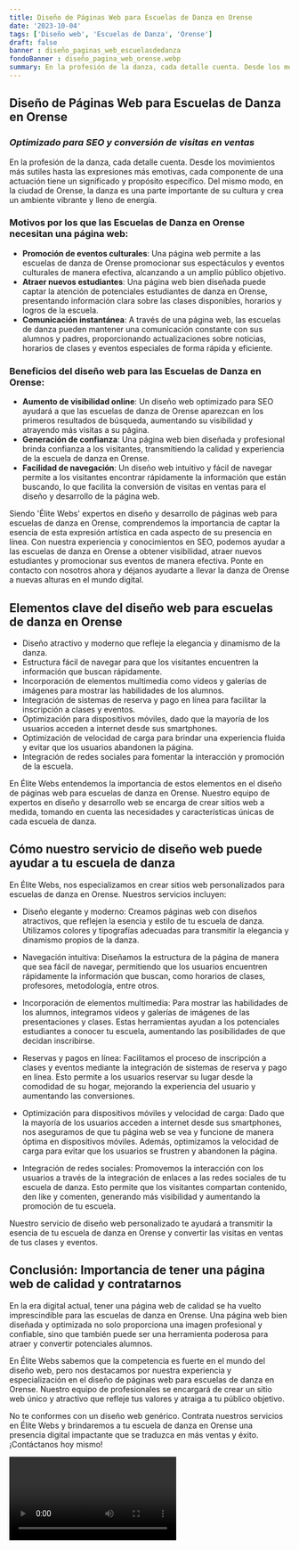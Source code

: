 ```yaml
---
title: Diseño de Páginas Web para Escuelas de Danza en Orense
date: '2023-10-04'
tags: ['Diseño web', 'Escuelas de Danza', 'Orense']
draft: false
banner : diseño_paginas_web_escuelasdedanza
fondoBanner : diseño_pagina_web_orense.webp
summary: En la profesión de la danza, cada detalle cuenta. Desde los movimientos más sutiles hasta las expresiones más emotivas, cada componente de una actuación tiene un significado y propósito específico. Del mismo modo, en la ciudad de Orense, la danza es una parte importante de su cultura y crea un ambiente vibrante y lleno de energía.
---
```


## **Diseño de Páginas Web para Escuelas de Danza en Orense**
### *Optimizado para SEO y conversión de visitas en ventas*

En la profesión de la danza, cada detalle cuenta. Desde los movimientos más sutiles hasta las expresiones más emotivas, cada componente de una actuación tiene un significado y propósito específico. Del mismo modo, en la ciudad de Orense, la danza es una parte importante de su cultura y crea un ambiente vibrante y lleno de energía.

### **Motivos por los que las Escuelas de Danza en Orense necesitan una página web:**
- **Promoción de eventos culturales**: Una página web permite a las escuelas de danza de Orense promocionar sus espectáculos y eventos culturales de manera efectiva, alcanzando a un amplio público objetivo.
- **Atraer nuevos estudiantes**: Una página web bien diseñada puede captar la atención de potenciales estudiantes de danza en Orense, presentando información clara sobre las clases disponibles, horarios y logros de la escuela.
- **Comunicación instantánea**: A través de una página web, las escuelas de danza pueden mantener una comunicación constante con sus alumnos y padres, proporcionando actualizaciones sobre noticias, horarios de clases y eventos especiales de forma rápida y eficiente.

### **Beneficios del diseño web para las Escuelas de Danza en Orense:**
- **Aumento de visibilidad online**: Un diseño web optimizado para SEO ayudará a que las escuelas de danza de Orense aparezcan en los primeros resultados de búsqueda, aumentando su visibilidad y atrayendo más visitas a su página.
- **Generación de confianza**: Una página web bien diseñada y profesional brinda confianza a los visitantes, transmitiendo la calidad y experiencia de la escuela de danza en Orense.
- **Facilidad de navegación**: Un diseño web intuitivo y fácil de navegar permite a los visitantes encontrar rápidamente la información que están buscando, lo que facilita la conversión de visitas en ventas para el diseño y desarrollo de la página web.

Siendo 'Élite Webs' expertos en diseño y desarrollo de páginas web para escuelas de danza en Orense, comprendemos la importancia de captar la esencia de esta expresión artística en cada aspecto de su presencia en línea. Con nuestra experiencia y conocimientos en SEO, podemos ayudar a las escuelas de danza en Orense a obtener visibilidad, atraer nuevos estudiantes y promocionar sus eventos de manera efectiva. Ponte en contacto con nosotros ahora y déjanos ayudarte a llevar la danza de Orense a nuevas alturas en el mundo digital.

<GifSeo />

<Cta />

## Elementos clave del diseño web para escuelas de danza en Orense

- Diseño atractivo y moderno que refleje la elegancia y dinamismo de la danza.
- Estructura fácil de navegar para que los visitantes encuentren la información que buscan rápidamente.
- Incorporación de elementos multimedia como videos y galerías de imágenes para mostrar las habilidades de los alumnos.
- Integración de sistemas de reserva y pago en línea para facilitar la inscripción a clases y eventos.
- Optimización para dispositivos móviles, dado que la mayoría de los usuarios acceden a internet desde sus smartphones.
- Optimización de velocidad de carga para brindar una experiencia fluida y evitar que los usuarios abandonen la página.
- Integración de redes sociales para fomentar la interacción y promoción de la escuela.

En Élite Webs entendemos la importancia de estos elementos en el diseño de páginas web para escuelas de danza en Orense. Nuestro equipo de expertos en diseño y desarrollo web se encarga de crear sitios web a medida, tomando en cuenta las necesidades y características únicas de cada escuela de danza.

## Cómo nuestro servicio de diseño web puede ayudar a tu escuela de danza

En Élite Webs, nos especializamos en crear sitios web personalizados para escuelas de danza en Orense. Nuestros servicios incluyen:

- Diseño elegante y moderno: Creamos páginas web con diseños atractivos, que reflejen la esencia y estilo de tu escuela de danza. Utilizamos colores y tipografías adecuadas para transmitir la elegancia y dinamismo propios de la danza.

- Navegación intuitiva: Diseñamos la estructura de la página de manera que sea fácil de navegar, permitiendo que los usuarios encuentren rápidamente la información que buscan, como horarios de clases, profesores, metodología, entre otros.

- Incorporación de elementos multimedia: Para mostrar las habilidades de los alumnos, integramos videos y galerías de imágenes de las presentaciones y clases. Estas herramientas ayudan a los potenciales estudiantes a conocer tu escuela, aumentando las posibilidades de que decidan inscribirse.

- Reservas y pagos en línea: Facilitamos el proceso de inscripción a clases y eventos mediante la integración de sistemas de reserva y pago en línea. Esto permite a los usuarios reservar su lugar desde la comodidad de su hogar, mejorando la experiencia del usuario y aumentando las conversiones.

- Optimización para dispositivos móviles y velocidad de carga: Dado que la mayoría de los usuarios acceden a internet desde sus smartphones, nos aseguramos de que tu página web se vea y funcione de manera óptima en dispositivos móviles. Además, optimizamos la velocidad de carga para evitar que los usuarios se frustren y abandonen la página.

- Integración de redes sociales: Promovemos la interacción con los usuarios a través de la integración de enlaces a las redes sociales de tu escuela de danza. Esto permite que los visitantes compartan contenido, den like y comenten, generando más visibilidad y aumentando la promoción de tu escuela.

Nuestro servicio de diseño web personalizado te ayudará a transmitir la esencia de tu escuela de danza en Orense y convertir las visitas en ventas de tus clases y eventos.

## Conclusión: Importancia de tener una página web de calidad y contratarnos

En la era digital actual, tener una página web de calidad se ha vuelto imprescindible para las escuelas de danza en Orense. Una página web bien diseñada y optimizada no solo proporciona una imagen profesional y confiable, sino que también puede ser una herramienta poderosa para atraer y convertir potenciales alumnos.

En Élite Webs sabemos que la competencia es fuerte en el mundo del diseño web, pero nos destacamos por nuestra experiencia y especialización en el diseño de páginas web para escuelas de danza en Orense. Nuestro equipo de profesionales se encargará de crear un sitio web único y atractivo que refleje tus valores y atraiga a tu público objetivo.

No te conformes con un diseño web genérico. Contrata nuestros servicios en Élite Webs y brindaremos a tu escuela de danza en Orense una presencia digital impactante que se traduzca en más ventas y éxito. ¡Contáctanos hoy mismo!

<Video />

<CtaBot job='Escuelas de Danza' city='Orense'/>

<Gmaps query='Orense+españa+maps' />